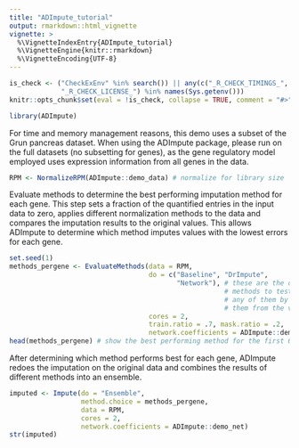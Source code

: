 ```yaml
---
title: "ADImpute_tutorial"
output: rmarkdown::html_vignette
vignette: >
  %\VignetteIndexEntry{ADImpute_tutorial}
  %\VignetteEngine{knitr::rmarkdown}
  %\VignetteEncoding{UTF-8}
---
```


```r
is_check <- ("CheckExEnv" %in% search()) || any(c("_R_CHECK_TIMINGS_",
             "_R_CHECK_LICENSE_") %in% names(Sys.getenv()))
knitr::opts_chunk$set(eval = !is_check, collapse = TRUE, comment = "#>")
```

```r
library(ADImpute)
```

For time and memory management reasons, this demo uses a subset of the Grun pancreas dataset. When using the ADImpute package, please run on the full datasets (no subsetting for genes), as the gene regulatory model employed uses expression information from all genes in the data.
```r
RPM <- NormalizeRPM(ADImpute::demo_data) # normalize for library size
```

Evaluate methods to determine the best performing imputation method for each gene. This step sets a fraction of the quantified entries in the input data to zero, applies different normalization methods to the data and compares the imputation results to the original values. This allows ADImpute to determine which method imputes values with the lowest errors for each gene.
```r
set.seed(1)
methods_pergene <- EvaluateMethods(data = RPM,
                                   do = c("Baseline", "DrImpute",
                                          "Network"), # these are the default
                                                      # methods to test. Exclude
                                                      # any of them by removing
                                                      # them from the vector
                                   cores = 2,
                                   train.ratio = .7, mask.ratio = .2,
                                   network.coefficients = ADImpute::demo_net)
head(methods_pergene) # show the best performing method for the first 6 genes
```

After determining which method performs best for each gene, ADImpute redoes the imputation on the original data and combines the results of different methods into an ensemble.
```r
imputed <- Impute(do = "Ensemble",
                  method.choice = methods_pergene,
                  data = RPM,
                  cores = 2,
                  network.coefficients = ADImpute::demo_net)
str(imputed)
```


